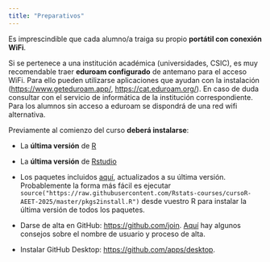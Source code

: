 ```yaml
---
title: "Preparativos"
---
```


Es imprescindible que cada alumno/a traiga su propio **portátil con conexión WiFi**. 

Si se pertenece a una institución académica (universidades, CSIC), es muy recomendable traer **eduroam configurado** de antemano para el acceso WiFi. Para ello pueden utilizarse aplicaciones que ayudan con la instalación (<https://www.geteduroam.app/>, <https://cat.eduroam.org/>). En caso de duda consultar con el servicio de informática de la institución correspondiente. Para los alumnos sin acceso a eduroam se dispondrá de una red wifi alternativa.

Previamente al comienzo del curso **deberá instalarse**:

-   La **última versión** de [R](https://cloud.r-project.org/)

-   La **última versión** de [Rstudio](https://www.rstudio.com/products/rstudio/download/)

-   Los paquetes incluidos [aquí](https://raw.githubusercontent.com/Rstats-courses/cursoR-AEET-2025/master/pkgs2install.R), actualizados a su última versión. Probablemente la forma más fácil es ejecutar `source("https://raw.githubusercontent.com/Rstats-courses/cursoR-AEET-2025/master/pkgs2install.R")` desde vuestro R para instalar la última versión de todos los paquetes.

-   Darse de alta en GitHub: <https://github.com/join>. [Aquí](https://happygitwithr.com/github-acct.html) hay algunos consejos sobre el nombre de usuario y proceso de alta.

-   Instalar GitHub Desktop: <https://github.com/apps/desktop>. 


<!-- This below moved to post in Discussion to avoid confussion

https://github.com/Rstats-courses/CursoR-AEET-2025/discussions/2

### Resolución de problemas con Git, Rstudio y GitHub

- Primero comprobar si ya tienes git instalado: <https://happygitwithr.com/github-acct.html>
  
- Si no lo tienes instalado, instálalo: <https://happygitwithr.com/install-git.html>. IMPORTANTE seguir las instrucciones al detalle para evitar problemas después.
  
- Configurar git: nombre de usuario y email. Se puede hacer directamente desde R mediante el paquete `usethis` o usando la terminal. Instrucciones [AQUÍ](https://happygitwithr.com/hello-git.html#hello-git).
  
- (Recomendado) Instalar un cliente para git. Por ejemplo GitHub Desktop o GitKraken. Más info [aquí](https://happygitwithr.com/git-client.html#recommended-git-clients)
  
Opcionalmente:
  
- Configurar la Personal Access Token (PAT) de GitHub: instrucciones [aquí](https://happygitwithr.com/https-pat.html#tldr)
  
- Comprobar la comunicación con GitHub ([instrucciones](https://happygitwithr.com/push-pull-github.html))
  
- Comprobar comunicación entre Rstudio y git ([instrucciones](https://happygitwithr.com/rstudio-git-github.html))
  
- Si Rstudio no puede detectar git: <https://happygitwithr.com/rstudio-see-git.html>
  
- Problemas frecuentes: <https://happygitwithr.com/troubleshooting.html>
  
-->
  
  


